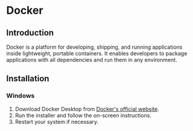 # Docker

## Introduction

Docker is a platform for developing, shipping, and running applications inside lightweight, portable containers. It enables developers to package applications with all dependencies and run them in any environment.

## Installation

### Windows

1. Download Docker Desktop from [Docker's official website](https://www.docker.com/products/docker-desktop/).
2. Run the installer and follow the on-screen instructions.
3. Restart your system if necessary.
